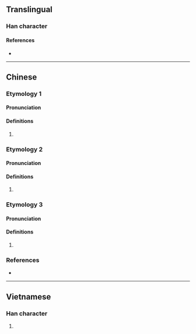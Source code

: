 {{character info/new}}
==Translingual==

===Han character===
{{Han char|rn=64|rad=手|as=06|sn=9|four=51040|canj=QSJ|ids=⿰扌耳}}

====References====
* {{Han ref|kx=0431.090|dkj=12066|hdz=31867.010|uh=6315|ud=25365|bh=CEE4|bd=52964}}

----

==Chinese==

===Etymology 1===
{{zh-forms}}

====Pronunciation====
{{zh-pron
|m=dié
|c=dip6
|cat=
}}

====Definitions====
{{zh-hanzi}}

# {{rfdef|zh}}

===Etymology 2===
{{zh-forms}}

====Pronunciation====
{{zh-pron
|m=shè
|c=zip3
|cat=
}}

====Definitions====
{{zh-hanzi}}

# {{rfdef|zh}}

===Etymology 3===
{{zh-forms|alt=擲,幌}}

====Pronunciation====
{{zh-pron
|mn=hìⁿ
|cat=v
}}

====Definitions====
{{zh-hanzi}}

# {{rfdef|zh}}

===References===
* {{R:yue:mfccd}}

----

==Vietnamese==

===Han character===
{{vi-hantu|[[nhẹ]], [[nhĩ]]|rs=手06}}

# {{rfdef|vi|sort=手06}}